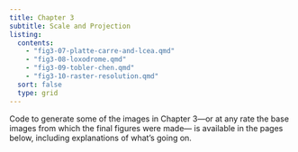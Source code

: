 ```yaml
---
title: Chapter 3
subtitle: Scale and Projection
listing:
  contents:
    - "fig3-07-platte-carre-and-lcea.qmd"
    - "fig3-08-loxodrome.qmd"
    - "fig3-09-tobler-chen.qmd"
    - "fig3-10-raster-resolution.qmd"
  sort: false
  type: grid 
---
```


Code to generate some of the images in Chapter 3&mdash;or at any rate the base images from which the final figures were made&mdash; is available in the pages below, including explanations of what's going on.
